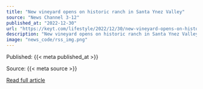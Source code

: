 ```yaml
---
title: "New vineyard opens on historic ranch in Santa Ynez Valley"
source: "News Channel 3-12"
published_at: "2022-12-30"
url: "https://keyt.com/lifestyle/2022/12/30/new-vineyard-opens-on-historic-ranch-in-santa-ynez-valley/"
description: "New vineyard opens on historic ranch in Santa Ynez ValleyThe post New vineyard opens on historic ranch in Santa Ynez Valley appeared first on News Channel 3-12."
image: "news_code/rss_img.png"
---
```



  Published: {{< meta published_at >}}
  

  Source: {{< meta source >}}
  

  [Read full article]({{< meta url >}})
  

